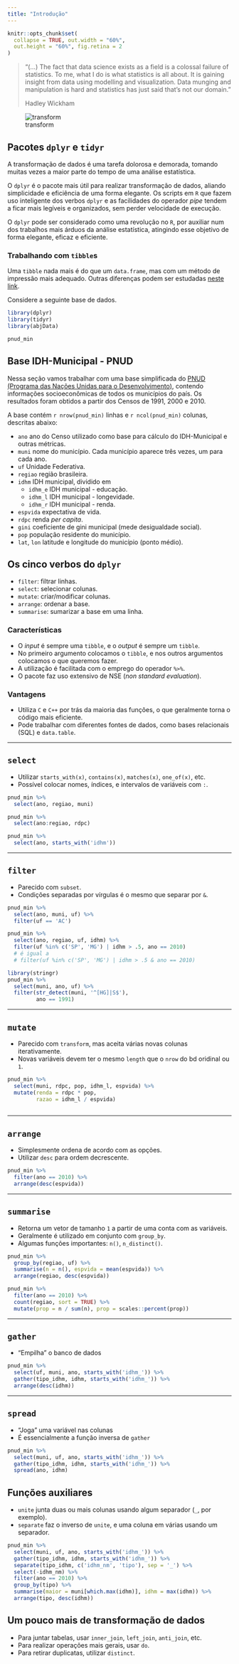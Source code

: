 ```yaml
---
title: "Introdução"
---
```


```r
knitr::opts_chunk$set(
  collapse = TRUE, out.width = "60%", 
  out.height = "60%", fig.retina = 2
)
```

> "(...) The fact that data science exists as a field is a colossal failure of statistics. To me, what I do is what statistics is all about. It is gaining insight from data using modelling and visualization. Data munging and manipulation is hard and statistics has just said that’s not our domain."
> 
> Hadley Wickham

![transform](http://r4ds.had.co.nz/diagrams/data-science-wrangle.png)

## Pacotes `dplyr` e `tidyr`

A transformação de dados é uma tarefa dolorosa e demorada, tomando muitas vezes a maior parte do tempo de uma análise estatística.

O `dplyr` é o pacote mais útil para realizar transformação de dados, aliando simplicidade e eficiência de uma forma elegante. Os scripts em `R` que fazem uso inteligente dos verbos `dplyr` e as facilidades do operador _pipe_ tendem a ficar mais legíveis e organizados, sem perder velocidade de execução.

O `dplyr` pode ser considerado como uma revolução no `R`, por auxiliar num dos trabalhos mais árduos da análise estatística, atingindo esse objetivo de forma elegante, eficaz e eficiente.

### Trabalhando com `tibble`s

Uma `tibble` nada mais é do que um `data.frame`, mas com um método de impressão mais adequado. Outras diferenças podem ser estudadas [neste link](http://r4ds.had.co.nz/tibbles.html).

Considere a seguinte base de dados.

```r
library(dplyr)
library(tidyr)
library(abjData)
```

```r
pnud_min
```

## Base IDH-Municipal - PNUD

Nessa seção vamos trabalhar com uma base simplificada do [PNUD (Programa das Nações Unidas para o Desenvolvimento)](http://www.atlasbrasil.org.br/2013/pt/download/base/), contendo informações socioeconômicas de todos os municípios do país. Os resultados foram obtidos a partir dos Censos de 1991, 2000 e 2010.

A base contém `r nrow(pnud_min)` linhas e `r ncol(pnud_min)` colunas, descritas abaixo:

- `ano` ano do Censo utilizado como base para cálculo do IDH-Municipal e outras métricas.
- `muni` nome do município. Cada município aparece três vezes, um para cada ano.
- `uf` Unidade Federativa.
- `regiao` região brasileira.
- `idhm` IDH municipal, dividido em
    - `idhm_e` IDH municipal - educação.
    - `idhm_l` IDH municipal - longevidade.
    - `idhm_r` IDH municipal - renda.
- `espvida` expectativa de vida.
- `rdpc` renda *per capita*.
- `gini` coeficiente de gini municipal (mede desigualdade social).
- `pop` população residente do município.
- `lat`, `lon` latitude e longitude do município (ponto médio).

## Os cinco verbos do `dplyr`

- `filter`: filtrar linhas.
- `select`: selecionar colunas.
- `mutate`: criar/modificar colunas.
- `arrange`: ordenar a base.
- `summarise`: sumarizar a base em uma linha.

### Características

- O _input_  é sempre uma `tibble`, e o _output_  é sempre um `tibble`.
- No primeiro argumento colocamos o `tibble`, e nos outros argumentos colocamos o que queremos fazer.
- A utilização é facilitada com o emprego do operador `%>%`.
- O pacote faz uso extensivo de NSE (*non standard evaluation*).

### Vantagens

- Utiliza `C` e `C++` por trás da maioria das funções, o que geralmente torna o código mais eficiente.
- Pode trabalhar com diferentes fontes de dados, como bases relacionais (SQL) e `data.table`.

-----------------------------------------------------

## `select`

- Utilizar `starts_with(x)`, `contains(x)`, `matches(x)`, `one_of(x)`, etc.
- Possível colocar nomes, índices, e intervalos de variáveis com `:`.

```r
pnud_min %>% 
  select(ano, regiao, muni)
```

```r
pnud_min %>% 
  select(ano:regiao, rdpc)
```

```r
pnud_min %>% 
  select(ano, starts_with('idhm'))
```

-----------------------------------------------------

## `filter`

- Parecido com `subset`.
- Condições separadas por vírgulas é o mesmo que separar por `&`.

```r
pnud_min %>% 
  select(ano, muni, uf) %>% 
  filter(uf == 'AC')
```

```r
pnud_min %>% 
  select(ano, regiao, uf, idhm) %>% 
  filter(uf %in% c('SP', 'MG') | idhm > .5, ano == 2010)
  # é igual a
  # filter(uf %in% c('SP', 'MG') | idhm > .5 & ano == 2010)
```


```r
library(stringr)
pnud_min %>% 
  select(muni, ano, uf) %>% 
  filter(str_detect(muni, '^[HG]|S$'), 
         ano == 1991)
```

-----------------------------------------------------

## `mutate`

- Parecido com `transform`, mas aceita várias novas colunas iterativamente.
- Novas variáveis devem ter o mesmo `length` que o `nrow` do bd oridinal ou `1`.

```r
pnud_min %>% 
  select(muni, rdpc, pop, idhm_l, espvida) %>% 
  mutate(renda = rdpc * pop, 
         razao = idhm_l / espvida)
  
```

-----------------------------------------------------

## `arrange`

- Simplesmente ordena de acordo com as opções.
- Utilizar `desc` para ordem decrescente.

```r
pnud_min %>% 
  filter(ano == 2010) %>% 
  arrange(desc(espvida))
```

-----------------------------------------------------

## `summarise`

- Retorna um vetor de tamanho `1` a partir de uma conta com as variáveis.
- Geralmente é utilizado em conjunto com `group_by`.
- Algumas funções importantes: `n()`, `n_distinct()`.

```r
pnud_min %>% 
  group_by(regiao, uf) %>% 
  summarise(n = n(), espvida = mean(espvida)) %>% 
  arrange(regiao, desc(espvida))
```

```r
pnud_min %>% 
  filter(ano == 2010) %>% 
  count(regiao, sort = TRUE) %>% 
  mutate(prop = n / sum(n), prop = scales::percent(prop))
```


-----------------------------------------------------

## `gather`

- "Empilha" o banco de dados

```r
pnud_min %>% 
  select(uf, muni, ano, starts_with('idhm_')) %>% 
  gather(tipo_idhm, idhm, starts_with('idhm_')) %>% 
  arrange(desc(idhm))
```

-----------------------------------------------------

## `spread`

- "Joga" uma variável nas colunas
- É essencialmente a função inversa de `gather`

```r
pnud_min %>% 
  select(muni, uf, ano, starts_with('idhm_')) %>% 
  gather(tipo_idhm, idhm, starts_with('idhm_')) %>% 
  spread(ano, idhm)
```

## Funções auxiliares

- `unite` junta duas ou mais colunas usando algum separador (`_`, por exemplo).
- `separate` faz o inverso de `unite`, e uma coluna em várias usando um separador.


```r
pnud_min %>% 
  select(muni, uf, ano, starts_with('idhm_')) %>% 
  gather(tipo_idhm, idhm, starts_with('idhm_')) %>% 
  separate(tipo_idhm, c('idhm_nm', 'tipo'), sep = '_') %>% 
  select(-idhm_nm) %>% 
  filter(ano == 2010) %>% 
  group_by(tipo) %>% 
  summarise(maior = muni[which.max(idhm)], idhm = max(idhm)) %>% 
  arrange(tipo, desc(idhm))
```

## Um pouco mais de transformação de dados

- Para juntar tabelas, usar `inner_join`, `left_join`, `anti_join`, etc.
- Para realizar operações mais gerais, usar `do`.
- Para retirar duplicatas, utilizar `distinct`.
